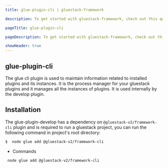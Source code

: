 ```yaml
---
title: glue-plugin-cli | gluestack-framework

description: To get started with gluestack-framework, check out this quick installation guide. It provides simple steps to help you install and use the library in your projects.

pageTitle: glue-plugin-cli

pageDescription: To get started with gluestack-framework, check out this quick installation guide. It provides simple steps to help you install and use the library in your projects.

showHeader: true
---
```



<Meta title="Plugins/Development Plugins/glue-plugin-cli" />

## glue-plugin-cli

The glue cli plugin is used to maintain information related to installed plugins and its instances. It is the process manager for your gluestack plugins and it manages all the instances of plugins. It is used internally by the develop plugin.

## Installation

The glue-plugin-develop has a dependency on `@gluestack-v2/framework-cli` plugin and is required to run a gluestack project, you can run the following command in project's root directory:

```sh
$  node glue add @gluestack-v2/framework-cli
```

- Commands

```bash
 node glue add @gluestack-v2/framework-cli
```
